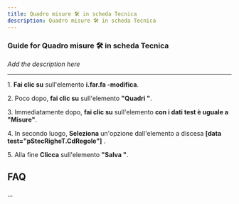 ```yaml
---
title: Quadro misure 🛠 in scheda Tecnica
description: Quadro misure 🛠 in scheda Tecnica
---
```


### Guide for Quadro misure 🛠 in scheda Tecnica

*Add the description here*

___

1\. **Fai clic su** sull'elemento **i.far.fa -modifica**.  
  
2\. Poco dopo, **fai clic su** sull'elemento **"Quadri "**.  
  
3\. Immediatamente dopo, **fai clic su** sull'elemento **con i dati test è uguale a "Misure"**.  
  
4\. In secondo luogo, **Seleziona** un'opzione dall'elemento a discesa **\[data test="pStecRigheT.CdRegole"\]** .  
  
5\. Alla fine **Clicca** sull'elemento **"Salva "**.

FAQ
---

...